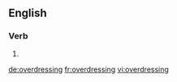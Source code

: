 ==English==

===Verb===
{{head|en|present participle}}

# {{present participle of|overdress|lang=en|nocat=1}}

[[de:overdressing]]
[[fr:overdressing]]
[[vi:overdressing]]